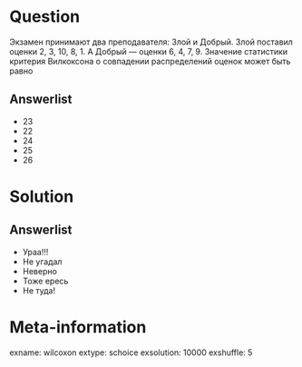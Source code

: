 Question
========

Экзамен принимают два преподавателя: Злой и Добрый. Злой поставил оценки 2, 3, 10, 8, 1. А Добрый — оценки 6, 4, 7, 9.
Значение статистики критерия Вилкоксона о совпадении распределений оценок может быть равно

Answerlist
----------

* $23$
* $22$
* $24$
* $25$
* $26$


Solution
========

Answerlist
----------
* Ураа!!!
* Не угадал
* Неверно
* Тоже ересь
* Не туда!

Meta-information
================
exname: wilcoxon
extype: schoice
exsolution: 10000
exshuffle: 5
